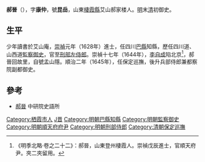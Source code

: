 '''郝晉'''（{{bd|？||？}}），字'''康仲'''，號'''昆岳'''，山東[[棲霞縣|棲霞縣]]艾山郝家楼人。[[明|明]]末[[清|清]]初御史。

== 生平 ==
少年讀書於艾山庵，[[崇禎|崇禎]]元年（1628年）進士，任四川[[巴縣|巴縣]]知縣，歷任四川道、山西道[[監察御史|監察御史]]，官至[[刑部左侍郎|刑部左侍郎]]。崇禎十七年（1644年），[[李自成|李自成]]陷北京<ref>《明季北略·卷之二十二》：郝晉，山東登州棲霞人。崇禎戊辰進士，官順天府尹。夾二夾留用。</ref>，郝晉回故里，自號孟山隱。順治二年（1645年），任保定巡撫，後升兵部侍郎兼都察院副都御史。

==參考==
{{reflist}}
*[http://archive.ihp.sinica.edu.tw/ttscgi/ttsquery?0:0:mctauac:TM%3D%B0q%AE%CA 郝晉] {{Wayback|url=http://archive.ihp.sinica.edu.tw/ttscgi/ttsquery?0:0:mctauac:TM%3D%B0q%AE%CA |date=20190611171248 }} 中研院史語所

{{崇禎元年戊辰科殿試金榜}}

{{Authority control}}

{{DEFAULTSORT:Hao郝}}
[[Category:栖霞市人|Category:栖霞市人]]
[[Category:郝姓|J晋]]
[[Category:明朝巴縣知縣|Category:明朝巴縣知縣]]
[[Category:明朝監察御史|Category:明朝監察御史]]
[[Category:明朝順天府府尹|Category:明朝順天府府尹]]
[[Category:明朝刑部侍郎|Category:明朝刑部侍郎]]
[[Category:清朝保定巡撫|Category:清朝保定巡撫]]